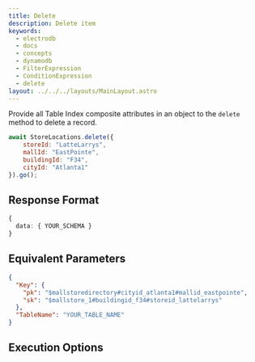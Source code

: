 ```yaml
---
title: Delete
description: Delete item
keywords:
  - electrodb
  - docs
  - concepts
  - dynamodb
  - FilterExpression
  - ConditionExpression
  - delete
layout: ../../../layouts/MainLayout.astro
---
```



<ExampleSetup />

Provide all Table Index composite attributes in an object to the `delete` method to delete a record.

```javascript
await StoreLocations.delete({
	storeId: "LatteLarrys",
	mallId: "EastPointe",
	buildingId: "F34",
	cityId: "Atlanta1"
}).go();
```

## Response Format
```typescript
{
  data: { YOUR_SCHEMA }
}
```

## Equivalent Parameters
```json
{
  "Key": {
    "pk": "$mallstoredirectory#cityid_atlanta1#mallid_eastpointe",
    "sk": "$mallstore_1#buildingid_f34#storeid_lattelarrys"
  },
  "TableName": "YOUR_TABLE_NAME"
}
```

## Execution Options


<PartialExample name="Filters" />